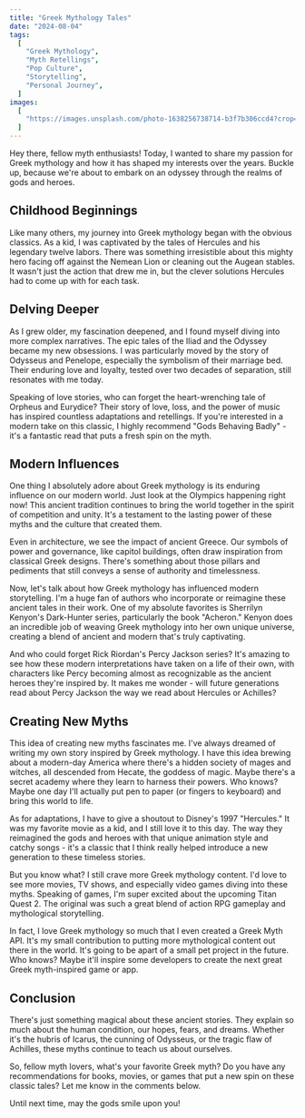 ```yaml
---
title: "Greek Mythology Tales"
date: "2024-08-04"
tags:
  [
    "Greek Mythology",
    "Myth Retellings",
    "Pop Culture",
    "Storytelling",
    "Personal Journey",
  ]
images:
  [
    "https://images.unsplash.com/photo-1638256738714-b3f7b306ccd4?crop=entropy&cs=tinysrgb&fit=max&fm=jpg&ixid=M3wxMTc3M3wwfDF8c2VhcmNofDZ8fGhlcmN1bGVzfGVufDB8fHx8fDE3MjI3NzQ4NTZ8MA&ixlib=rb-4.0.3&q=80&w=2000",
  ]
---
```


Hey there, fellow myth enthusiasts! Today, I wanted to share my passion for Greek mythology and how it has shaped my interests over the years. Buckle up, because we're about to embark on an odyssey through the realms of gods and heroes.

## Childhood Beginnings

Like many others, my journey into Greek mythology began with the obvious classics. As a kid, I was captivated by the tales of Hercules and his legendary twelve labors. There was something irresistible about this mighty hero facing off against the Nemean Lion or cleaning out the Augean stables. It wasn't just the action that drew me in, but the clever solutions Hercules had to come up with for each task.

## Delving Deeper

As I grew older, my fascination deepened, and I found myself diving into more complex narratives. The epic tales of the Iliad and the Odyssey became my new obsessions. I was particularly moved by the story of Odysseus and Penelope, especially the symbolism of their marriage bed. Their enduring love and loyalty, tested over two decades of separation, still resonates with me today.

Speaking of love stories, who can forget the heart-wrenching tale of Orpheus and Eurydice? Their story of love, loss, and the power of music has inspired countless adaptations and retellings. If you're interested in a modern take on this classic, I highly recommend "Gods Behaving Badly" - it's a fantastic read that puts a fresh spin on the myth.

## Modern Influences

One thing I absolutely adore about Greek mythology is its enduring influence on our modern world. Just look at the Olympics happening right now! This ancient tradition continues to bring the world together in the spirit of competition and unity. It's a testament to the lasting power of these myths and the culture that created them.

Even in architecture, we see the impact of ancient Greece. Our symbols of power and governance, like capitol buildings, often draw inspiration from classical Greek designs. There's something about those pillars and pediments that still conveys a sense of authority and timelessness.

Now, let's talk about how Greek mythology has influenced modern storytelling. I'm a huge fan of authors who incorporate or reimagine these ancient tales in their work. One of my absolute favorites is Sherrilyn Kenyon's Dark-Hunter series, particularly the book "Acheron." Kenyon does an incredible job of weaving Greek mythology into her own unique universe, creating a blend of ancient and modern that's truly captivating.

And who could forget Rick Riordan's Percy Jackson series? It's amazing to see how these modern interpretations have taken on a life of their own, with characters like Percy becoming almost as recognizable as the ancient heroes they're inspired by. It makes me wonder - will future generations read about Percy Jackson the way we read about Hercules or Achilles?

## Creating New Myths

This idea of creating new myths fascinates me. I've always dreamed of writing my own story inspired by Greek mythology. I have this idea brewing about a modern-day America where there's a hidden society of mages and witches, all descended from Hecate, the goddess of magic. Maybe there's a secret academy where they learn to harness their powers. Who knows? Maybe one day I'll actually put pen to paper (or fingers to keyboard) and bring this world to life.

As for adaptations, I have to give a shoutout to Disney's 1997 "Hercules." It was my favorite movie as a kid, and I still love it to this day. The way they reimagined the gods and heroes with that unique animation style and catchy songs - it's a classic that I think really helped introduce a new generation to these timeless stories.

But you know what? I still crave more Greek mythology content. I'd love to see more movies, TV shows, and especially video games diving into these myths. Speaking of games, I'm super excited about the upcoming Titan Quest 2. The original was such a great blend of action RPG gameplay and mythological storytelling.

In fact, I love Greek mythology so much that I even created a Greek Myth API. It's my small contribution to putting more mythological content out there in the world. It's going to be apart of a small pet project in the future. Who knows? Maybe it'll inspire some developers to create the next great Greek myth-inspired game or app.

## Conclusion

There's just something magical about these ancient stories. They explain so much about the human condition, our hopes, fears, and dreams. Whether it's the hubris of Icarus, the cunning of Odysseus, or the tragic flaw of Achilles, these myths continue to teach us about ourselves.

So, fellow myth lovers, what's your favorite Greek myth? Do you have any recommendations for books, movies, or games that put a new spin on these classic tales? Let me know in the comments below.

Until next time, may the gods smile upon you!
